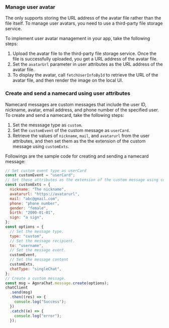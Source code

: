 <PlatformWrapper platform="web">

### Manage user avatar

The <Vg k="CHAT_SDK"/> only supports storing the URL address of the avatar file rather than the file itself. To manage user avatars, you need to use a third-party file storage service.

To implement user avatar management in your app, take the following steps:

1. Upload the avatar file to the third-party file storage service. Once the file is successfully uploaded, you get a URL address of the avatar file.
2. Set the `avatarUrl` parameter in user attributes as the URL address of the avatar file.
3. To display the avatar, call `fetchUserInfoById` to retrieve the URL of the avatar file, and then render the image on the local UI.

### Create and send a namecard using user attributes

Namecard messages are custom messages that include the user ID, nickname, avatar, email address, and phone number of the specified user. To create and send a namecard, take the following steps:

1. Set the messsage type as `custom`.
2. Set the `customEvent` of the custom message as `userCard`.
3. Retrieve the values of `nickname`, `mail`, and `avatarurl` from the user attributes, and then set them as the the extension of the custom message using `customExts`.

Followings are the sample code for creating and sending a namecard message:

```javascript
// Set custom event type as userCard
const customEvent = "userCard";
// Set these attributes as the extension of the custom message using customExts.
const customExts = {
  nickname: "The nickname",
  avatarurl: "https://avatarurl",
  mail: "abc@gmail.com",
  phone: "phone number",
  gender: "female",
  birth: "2000-01-01",
  sign: "a sign",
};
const options = {
  // Set the message type.
  type: "custom",
  // Set the message recipient.
  to: "username",
  // Set the message event.
  customEvent,
  // Set the message content
  customExts,
  chatType: "singleChat",
};
// Create a custom message.
const msg = AgoraChat.message.create(options);
chatClient
  .send(msg)
  .then((res) => {
    console.log("Success");
  })
  .catch((e) => {
    console.log("error");
  });
```

</PlatformWrapper>
